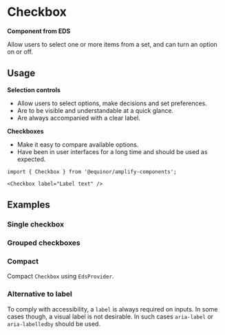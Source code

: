 
# Checkbox

**Component from EDS**

Allow users to select one or more items from a set, and can turn an option on or off.

<Links
  ariaUrl="https://www.w3.org/WAI/ARIA/apg/patterns/checkbox/"
  figmaUrl="https://www.figma.com/file/0bGXR2sCwMVSDNyyzu5BXrO5/UI%E2%80%94User-Interface?node-id=18442%3A38197"
  sourceUrl="https://github.com/equinor/design-system/blob/develop/packages/eds-core-react/src/components/Checkbox/Checkbox.tsx"
  edsSBUrl="https://storybook.eds.equinor.com/?path=/docs/inputs-selection-controls-checkbox--docs"
/>

<Primary />
<Controls />

## Usage

**Selection controls**

<ul>
  <li>Allow users to select options, make decisions and set preferences.</li>
  <li>Are to be visible and understandable at a quick glance.</li>
  <li>Are always accompanied with a clear label.</li>
</ul>

**Checkboxes**

<ul>
  <li>Make it easy to compare available options.</li>
  <li>Have been in user interfaces for a long time and should be used as expected.</li>
</ul>

```tsx
import { Checkbox } from '@equinor/amplify-components';

<Checkbox label="Label text" />
```

## Examples

### Single checkbox

<Canvas of={ComponentStories.SingleCheckbox} />

### Grouped checkboxes

<Canvas of={ComponentStories.GroupedCheckbox} />

### Compact

Compact `Checkbox` using `EdsProvider`.

<Canvas of={ComponentStories.Compact} />


### Alternative to label

To comply with accessibility, a `label` is always required on inputs. In some cases though, a visual label is not desirable. In such cases `aria-label` or `aria-labelledby` should be used.

<Canvas of={ComponentStories.AlternativeToLabel} />